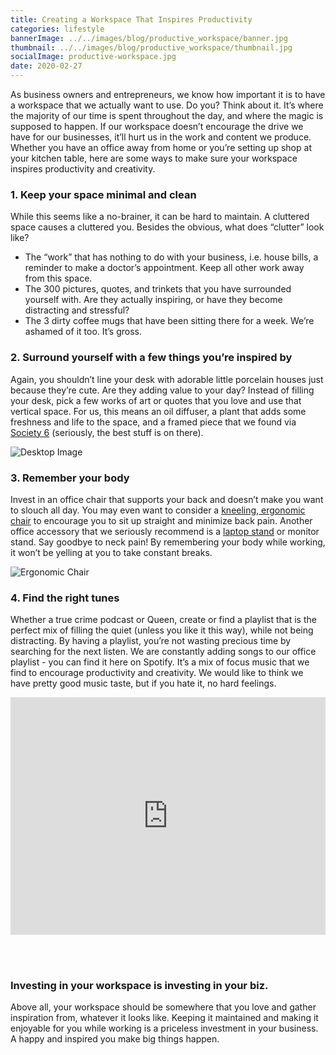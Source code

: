 ```yaml
---
title: Creating a Workspace That Inspires Productivity
categories: lifestyle
bannerImage: ../../images/blog/productive_workspace/banner.jpg
thumbnail: ../../images/blog/productive_workspace/thumbnail.jpg
socialImage: productive-workspace.jpg
date: 2020-02-27
---
```


As business owners and entrepreneurs, we know how important it is to have a workspace that we actually want to use. Do you? Think about it. It’s where the majority of our time is spent throughout the day, and where the magic is supposed to happen. If our workspace doesn’t encourage the drive we have for our businesses, it’ll hurt us in the work and content we produce. Whether you have an office away from home or you’re setting up shop at your kitchen table, here are some ways to make sure your workspace inspires productivity and creativity.

### 1. Keep your space minimal and clean

While this seems like a no-brainer, it can be hard to maintain. A cluttered space causes a cluttered you. Besides the obvious, what does “clutter” look like?

- The “work” that has nothing to do with your business, i.e. house bills, a reminder to make a doctor’s appointment. Keep all other work away from this space.
- The 300 pictures, quotes, and trinkets that you have surrounded yourself with. Are they actually inspiring, or have they become distracting and stressful?
- The 3 dirty coffee mugs that have been sitting there for a week. We’re ashamed of it too. It’s gross.

### 2. Surround yourself with a few things you’re inspired by

Again, you shouldn’t line your desk with adorable little porcelain houses just because they’re cute. Are they adding value to your day? Instead of filling your desk, pick a few works of art or quotes that you love and use that vertical space. For us, this means an oil diffuser, a plant that adds some freshness and life to the space, and a framed piece that we found via [Society 6](https://society6.com) (seriously, the best stuff is on there).

![Desktop Image](../../images/blog/productive_workspace/desktop.jpg)

### 3. Remember your body

Invest in an office chair that supports your back and doesn’t make you want to slouch all day. You may even want to consider a [kneeling, ergonomic chair](https://www.amazon.com/Sleekform-Ergonomic-Kneeling-Correcting-Orthopedic/dp/B0773PMT29/ref=sr_1_1_sspa?keywords=ergonomic+kneeling+chair&qid=1582848674&s=home-garden&sr=1-1-spons&psc=1&spLa=ZW5jcnlwdGVkUXVhbGlmaWVyPUExMzBYWlVRRktTVlNTJmVuY3J5cHRlZElkPUExMDAzMTU4MkQyWE9NNTIzQUFYOSZlbmNyeXB0ZWRBZElkPUEwMjU1MDUwM0RDVjAxN05RMEUzWiZ3aWRnZXROYW1lPXNwX2F0ZiZhY3Rpb249Y2xpY2tSZWRpcmVjdCZkb05vdExvZ0NsaWNrPXRydWU=) to encourage you to sit up straight and minimize back pain. Another office accessory that we seriously recommend is a [laptop stand](https://www.amazon.com/gp/product/B07D74DT3B/ref=ppx_yo_dt_b_asin_title_o05_s00?ie=UTF8&psc=1) or monitor stand. Say goodbye to neck pain! By remembering your body while working, it won’t be yelling at you to take constant breaks.

![Ergonomic Chair](../../images/blog/productive_workspace/chair.png)

### 4. Find the right tunes

Whether a true crime podcast or Queen, create or find a playlist that is the perfect mix of filling the quiet (unless you like it this way), while not being distracting. By having a playlist, you’re not wasting precious time by searching for the next listen. We are constantly adding songs to our office playlist - you can find it here on Spotify. It’s a mix of focus music that we find to encourage productivity and creativity. We would like to think we have pretty good music taste, but if you hate it, no hard feelings.

<iframe
  src="https://open.spotify.com/embed/playlist/4zIGluSwnioIWHPFplEtZI"
  width="100%"
  height="380"
  frameborder="0"
  allowtransparency="true"
  allow="encrypted-media"
  style="margin-bottom: 3rem;"
></iframe>

### Investing in your workspace is investing in your biz.

Above all, your workspace should be somewhere that you love and gather inspiration from, whatever it looks like. Keeping it maintained and making it enjoyable for you while working is a priceless investment in your business. A happy and inspired you make big things happen.
